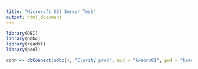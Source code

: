 ```yaml
---
title: "Microsoft SQl Server Test"
output: html_document
---
```


```r
library(DBI)
library(odbc)
library(readxl)
library(pool)

conn <- dbConnect(odbc(), "Clarity_prod", uid = "kweons01", pwd = "kweons01123$")

```
